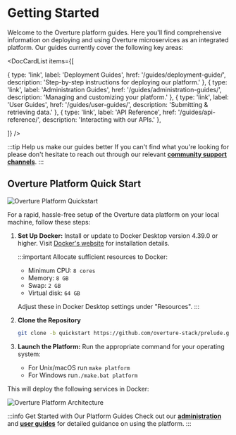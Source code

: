 # Getting Started

Welcome to the Overture platform guides. Here you'll find comprehensive information on deploying and using Overture microservices as an integrated platform. Our guides currently cover the following key areas:

<DocCardList items={[

{
type: 'link',
label: 'Deployment Guides',
href: '/guides/deployment-guide/',
description: 'Step-by-step instructions for deploying our platform.'
},
{
type: 'link',
label: 'Administration Guides',
href: '/guides/administration-guides/',
description: 'Managing and customizing your platform.'
},
{
type: 'link',
label: 'User Guides',
href: '/guides/user-guides/',
description: 'Submitting & retrieving data.'
},
{
type: 'link',
label: 'API Reference',
href: '/guides/api-reference/',
description: 'Interacting with our APIs.'
},

]} />

:::tip Help us make our guides better
If you can't find what you're looking for please don't hesitate to reach out through our relevant [**community support channels**](https://docs.overture.bio/community/support).
:::

## Overture Platform Quick Start

![Overture Platform Quickstart](./images/core-software.webp "Overture Platform Quickstart")

For a rapid, hassle-free setup of the Overture data platform on your local machine, follow these steps:

1. **Set Up Docker:** Install or update to Docker Desktop version 4.39.0 or higher. Visit [Docker's website](https://www.docker.com/products/docker-desktop/) for installation details.

   :::important
   Allocate sufficient resources to Docker:

   - Minimum CPU: `8 cores`
   - Memory: `8 GB`
   - Swap: `2 GB`
   - Virtual disk: `64 GB`

   Adjust these in Docker Desktop settings under "Resources".
   :::

2. **Clone the Repository**

   ```bash
   git clone -b quickstart https://github.com/overture-stack/prelude.git
   ```

3. **Launch the Platform:** Run the appropriate command for your operating system:

   - For Unix/macOS run `make platform`
   - For Windows run`./make.bat platform`

This will deploy the following services in Docker:

![Overture Platform Architecture](./images/platform.svg "Overture Platform")

:::info Get Started with Our Platform Guides
Check out our [**administration**](/guides/administration-guides/) and [**user guides**](/guides/user-guides/) for detailed guidance on using the platform.
:::
